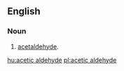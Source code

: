 ==English==

===Noun===
{{en-noun|-}}

# {{lb|en|organic compound|dated}} [[acetaldehyde]].

[[hu:acetic aldehyde]]
[[pl:acetic aldehyde]]